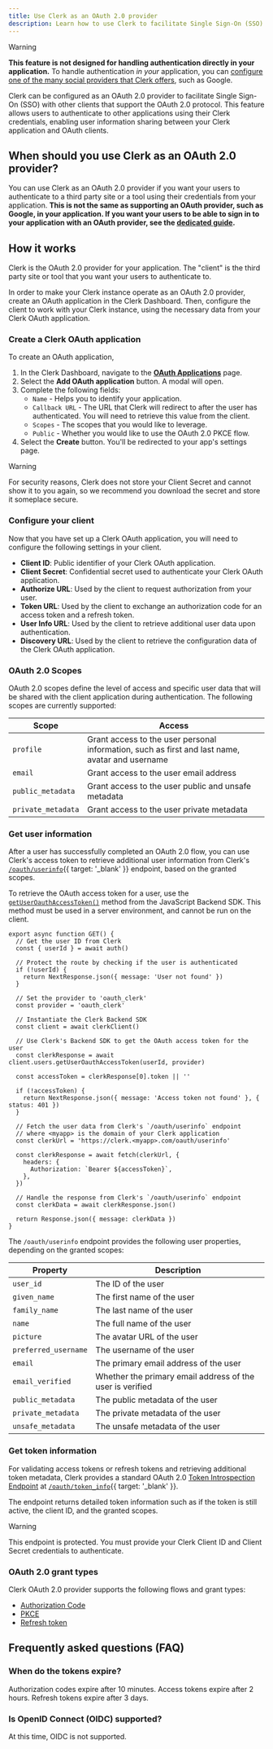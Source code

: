 ```yaml
---
title: Use Clerk as an OAuth 2.0 provider
description: Learn how to use Clerk to facilitate Single Sign-On (SSO) with other clients that support the OAuth 2.0 protocol.
---
```


> [!WARNING]
> **This feature is not designed for handling authentication directly in your application.** To handle authentication _in your_ application, you can [configure one of the many social providers that Clerk offers](/docs/authentication/social-connections/oauth#configuration), such as Google.

Clerk can be configured as an OAuth 2.0 provider to facilitate Single Sign-On (SSO) with other clients that support the OAuth 2.0 protocol. This feature allows users to authenticate to other applications using their Clerk credentials, enabling user information sharing between your Clerk application and OAuth clients.

## When should you use Clerk as an OAuth 2.0 provider?

You can use Clerk as an OAuth 2.0 provider if you want your users to authenticate to a third party site or a tool using their credentials from your application. **This is not the same as supporting an OAuth provider, such as Google, in your application. If you want your users to be able to sign in to your application with an OAuth provider, see the [dedicated guide](/docs/authentication/social-connections/oauth).**

## How it works

Clerk is the OAuth 2.0 provider for your application. The "client" is the third party site or tool that you want your users to authenticate to.

In order to make your Clerk instance operate as an OAuth 2.0 provider, create an OAuth application in the Clerk Dashboard. Then, configure the client to work with your Clerk instance, using the necessary data from your Clerk OAuth application.

### Create a Clerk OAuth application

To create an OAuth application,

1. In the Clerk Dashboard, navigate to the [**OAuth Applications**](https://dashboard.clerk.com/last-active?path=user-authentication/oauth-applications) page.
1. Select the **Add OAuth application** button. A modal will open.
1. Complete the following fields:
   - `Name` - Helps you to identify your application.
   - `Callback URL` - The URL that Clerk will redirect to after the user has authenticated. You will need to retrieve this value from the client.
   - `Scopes` - The scopes that you would like to leverage.
   - `Public` - Whether you would like to use the OAuth 2.0 PKCE flow.
1. Select the **Create** button. You'll be redirected to your app's settings page.

> [!WARNING]
> For security reasons, Clerk does not store your Client Secret and cannot show it to you again, so we recommend you download the secret and store it someplace secure.

### Configure your client

Now that you have set up a Clerk OAuth application, you will need to configure the following settings in your client.

- **Client ID**: Public identifier of your Clerk OAuth application.
- **Client Secret**: Confidential secret used to authenticate your Clerk OAuth application.
- **Authorize URL**: Used by the client to request authorization from your user.
- **Token URL**: Used by the client to exchange an authorization code for an access token and a refresh token.
- **User Info URL**: Used by the client to retrieve additional user data upon authentication.
- **Discovery URL**: Used by the client to retrieve the configuration data of the Clerk OAuth application.

### OAuth 2.0 Scopes

OAuth 2.0 scopes define the level of access and specific user data that will be shared with the client application during authentication. The following scopes are currently supported:

| Scope | Access |
| - | - |
| `profile` | Grant access to the user personal information, such as first and last name, avatar and username |
| `email` | Grant access to the user email address |
| `public_metadata` | Grant access to the user public and unsafe metadata |
| `private_metadata` | Grant access to the user private metadata |

### Get user information

After a user has successfully completed an OAuth 2.0 flow, you can use Clerk's access token to retrieve additional user information from Clerk's [`/oauth/userinfo`](/docs/reference/frontend-api/tag/OAuth2-Identify-Provider#operation/getOAuthUserInfo){{ target: '_blank' }} endpoint, based on the granted scopes.

To retrieve the OAuth access token for a user, use the [`getUserOauthAccessToken()`](/docs/references/backend/user/get-user-oauth-access-token) method from the JavaScript Backend SDK. This method must be used in a server environment, and cannot be run on the client.

```tsx {{ filename: '/api/get-clerk-user-info.tsx' }}
export async function GET() {
  // Get the user ID from Clerk
  const { userId } = await auth()

  // Protect the route by checking if the user is authenticated
  if (!userId) {
    return NextResponse.json({ message: 'User not found' })
  }

  // Set the provider to 'oauth_clerk'
  const provider = 'oauth_clerk'

  // Instantiate the Clerk Backend SDK
  const client = await clerkClient()

  // Use Clerk's Backend SDK to get the OAuth access token for the user
  const clerkResponse = await client.users.getUserOauthAccessToken(userId, provider)

  const accessToken = clerkResponse[0].token || ''

  if (!accessToken) {
    return NextResponse.json({ message: 'Access token not found' }, { status: 401 })
  }

  // Fetch the user data from Clerk's `/oauth/userinfo` endpoint
  // where <myapp> is the domain of your Clerk application
  const clerkUrl = 'https://clerk.<myapp>.com/oauth/userinfo'

  const clerkResponse = await fetch(clerkUrl, {
    headers: {
      Authorization: `Bearer ${accessToken}`,
    },
  })

  // Handle the response from Clerk's `/oauth/userinfo` endpoint
  const clerkData = await clerkResponse.json()

  return Response.json({ message: clerkData })
}
```

The `/oauth/userinfo` endpoint provides the following user properties, depending on the granted scopes:

| Property | Description |
| - | - |
| `user_id` | The ID of the user |
| `given_name` | The first name of the user |
| `family_name` | The last name of the user |
| `name` | The full name of the user |
| `picture` | The avatar URL of the user |
| `preferred_username` | The username of the user |
| `email` | The primary email address of the user |
| `email_verified` | Whether the primary email address of the user is verified |
| `public_metadata` | The public metadata of the user |
| `private_metadata` | The private metadata of the user |
| `unsafe_metadata` | The unsafe metadata of the user |

### Get token information

For validating access tokens or refresh tokens and retrieving additional token metadata, Clerk provides a standard OAuth 2.0 [Token Introspection Endpoint](https://www.oauth.com/oauth2-servers/token-introspection-endpoint/) at [`/oauth/token_info`](/docs/reference/frontend-api/tag/OAuth2-Identify-Provider#operation/getOAuthTokenInfo){{ target: '_blank' }}.

The endpoint returns detailed token information such as if the token is still active, the client ID, and the granted scopes.

> [!WARNING]
> This endpoint is protected. You must provide your Clerk Client ID and Client Secret credentials to authenticate.

### OAuth 2.0 grant types

Clerk OAuth 2.0 provider supports the following flows and grant types:

- [Authorization Code](https://oauth.net/2/grant-types/authorization-code/)
- [PKCE](https://oauth.net/2/pkce/)
- [Refresh token](https://oauth.net/2/grant-types/refresh-token/)

## Frequently asked questions (FAQ)

### When do the tokens expire?

Authorization codes expire after 10 minutes. Access tokens expire after 2 hours. Refresh tokens expire after 3 days.

### Is OpenID Connect (OIDC) supported?

At this time, OIDC is not supported.
